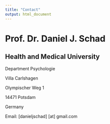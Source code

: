 ```yaml
---
title: "Contact"
output: html_document
---
```


# Prof. Dr. Daniel J. Schad

## Health and Medical University

Department Psychologie

Villa Carlshagen

Olympischer Weg 1

14471 Potsdam

Germany

Email: [danieljschad] [at] gmail.com

